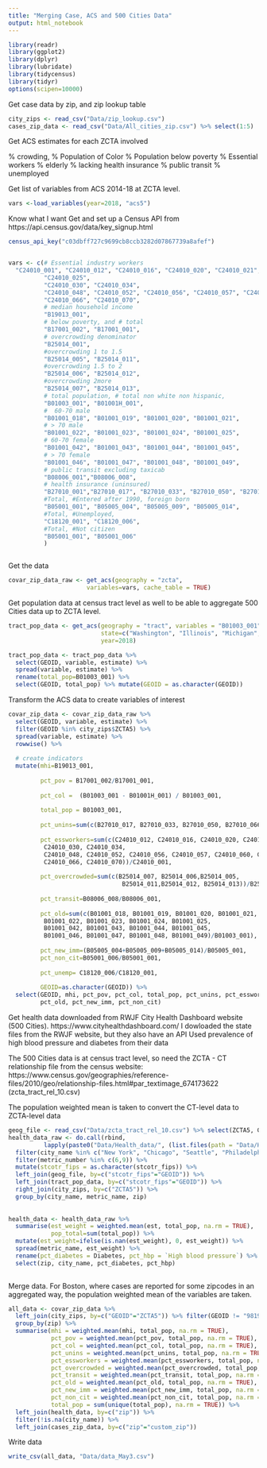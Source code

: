 ```yaml
---
title: "Merging Case, ACS and 500 Cities Data"
output: html_notebook
---
```


```r
library(readr)
library(ggplot2)
library(dplyr)
library(lubridate)
library(tidycensus)
library(tidyr)
options(scipen=10000)
```


Get case data by zip, and zip lookup table
```r

city_zips <- read_csv("Data/zip_lookup.csv")
cases_zip_data <- read_csv("Data/All_cities_zip.csv") %>% select(1:5) 
```

Get ACS estimates for each ZCTA involved

% crowding, 
% Population of Color
% Population below poverty
% Essential workers
% elderly
% lacking health insurance
% public transit
% unemployed

Get list of variables from ACS 2014-18 at ZCTA level.
```r
vars <-load_variables(year=2018, "acs5")
```

Know what I want
Get and set up a Census API from https://api.census.gov/data/key_signup.html

```r
census_api_key("c03dbff727c9699cb8ccb3282d07867739a8afef")


vars <- c(# Essential industry workers
  "C24010_001", "C24010_012", "C24010_016", "C24010_020", "C24010_021", "C24010_024",
          "C24010_025",
          "C24010_030", "C24010_034", 
          "C24010_048", "C24010_052", "C24010_056", "C24010_057", "C24010_060", "C24010_061",
          "C24010_066", "C24010_070", 
          # median household income
          "B19013_001",
          # below poverty, and # total
          "B17001_002", "B17001_001",
          # overcrowding denominator
          "B25014_001", 
          #overcrowding 1 to 1.5
          "B25014_005", "B25014_011",
          #overcrowding 1.5 to 2
          "B25014_006", "B25014_012",
          #overcrowding 2more
          "B25014_007", "B25014_013",
          # total population, # total non white non hispanic, 
          "B01003_001", "B01001H_001",
          #  60-70 male
          "B01001_018", "B01001_019", "B01001_020", "B01001_021", 
          # > 70 male
          "B01001_022", "B01001_023", "B01001_024", "B01001_025",
          # 60-70 female
          "B01001_042", "B01001_043", "B01001_044", "B01001_045", 
          # > 70 female
          "B01001_046", "B01001_047", "B01001_048", "B01001_049", 
          # public transit excluding taxicab
          "B08006_001","B08006_008",
          # health insurance (uninsured)
          "B27010_001","B27010_017", "B27010_033", "B27010_050", "B27010_066",
          #Total, #Entered after 1990, foreign born
          "B05001_001", "B05005_004", "B05005_009", "B05005_014",
          #Total, #Unemployed,
          "C18120_001", "C18120_006",
          #Total, #Not citizen
          "B05001_001", "B05001_006"
          ) 



```

Get the data
```r
covar_zip_data_raw <- get_acs(geography = "zcta",
                      variables=vars, cache_table = TRUE) 


```


Get population data at census tract level as well to be able to aggregate 500 Cities data up to ZCTA level.
```r
tract_pop_data <- get_acs(geography = "tract", variables = "B01003_001",
                          state=c("Washington", "Illinois", "Michigan", "New York", "Pennsylvania", "Massachusetts"),
                          year=2018) 

tract_pop_data <- tract_pop_data %>%
  select(GEOID, variable, estimate) %>% 
  spread(variable, estimate) %>%
  rename(total_pop=B01003_001) %>%
  select(GEOID, total_pop) %>% mutate(GEOID = as.character(GEOID))

```


Transform the ACS data to create variables of interest
```r
covar_zip_data <- covar_zip_data_raw %>%
  select(GEOID, variable, estimate) %>% 
  filter(GEOID %in% city_zips$ZCTA5) %>%
  spread(variable, estimate) %>% 
  rowwise() %>% 
  
  # create indicators
  mutate(mhi=B19013_001,
         
         pct_pov = B17001_002/B17001_001,
         
         pct_col =  (B01003_001 - B01001H_001) / B01003_001,
         
         total_pop = B01003_001,
         
         pct_unins=sum(c(B27010_017, B27010_033, B27010_050, B27010_066))/B27010_001,
         
         pct_essworkers=sum(c(C24010_012, C24010_016, C24010_020, C24010_021, C24010_024, C24010_025,
          C24010_030, C24010_034, 
          C24010_048, C24010_052, C24010_056, C24010_057, C24010_060, C24010_061,
          C24010_066, C24010_070))/C24010_001,
         
         pct_overcrowded=sum(c(B25014_007, B25014_006,B25014_005,
                                B25014_011,B25014_012, B25014_013))/B25014_001,
         
         pct_transit=B08006_008/B08006_001,
         
         pct_old=sum(c(B01001_018, B01001_019, B01001_020, B01001_021, 
          B01001_022, B01001_023, B01001_024, B01001_025,
          B01001_042, B01001_043, B01001_044, B01001_045,
          B01001_046, B01001_047, B01001_048, B01001_049)/B01003_001),
         
         pct_new_imm=(B05005_004+B05005_009+B05005_014)/B05005_001,
         pct_non_cit=B05001_006/B05001_001,
         
         pct_unemp= C18120_006/C18120_001,
         
         GEOID=as.character(GEOID)) %>% 
  select(GEOID, mhi, pct_pov, pct_col, total_pop, pct_unins, pct_essworkers, pct_overcrowded, pct_transit,
         pct_old, pct_new_imm, pct_non_cit)
```

Get health data downloaded from RWJF City Health Dashboard website (500 Cities). 
https://www.cityhealthdashboard.com/
I dowloaded the state files from the RWJF website, but they also have an API
Used prevalence of high blood pressure and diabetes from their data

The 500 Cities data is at census tract level, so need the ZCTA - CT relationship file from the census website: https://www.census.gov/geographies/reference-files/2010/geo/relationship-files.html#par_textimage_674173622  (zcta_tract_rel_10.csv)

The population weighted mean is taken to convert the CT-level data to ZCTA-level data
```r

geog_file <- read_csv("Data/zcta_tract_rel_10.csv") %>% select(ZCTA5, GEOID) %>% mutate(GEOID=as.character(GEOID))
health_data_raw <- do.call(rbind,
          lapply(paste0("Data/Health_data/", (list.files(path = "Data/Health_data/"))), read.csv)) %>%
  filter(city_name %in% c("New York", "Chicago", "Seattle", "Philadelphia",  "Detroit", "Boston")) %>%
  filter(metric_number %in% c(6,9)) %>%
  mutate(stcotr_fips = as.character(stcotr_fips)) %>%
  left_join(geog_file, by=c("stcotr_fips"="GEOID")) %>%
  left_join(tract_pop_data, by=c("stcotr_fips"="GEOID")) %>%
  right_join(city_zips, by=c("ZCTA5")) %>%
  group_by(city_name, metric_name, zip)
  
  
health_data <- health_data_raw %>%
  summarise(est_weight = weighted.mean(est, total_pop, na.rm = TRUE),
            pop_total=sum(total_pop)) %>%
  mutate(est_weight=ifelse(is.nan(est_weight), 0, est_weight)) %>%
  spread(metric_name, est_weight) %>% 
  rename(pct_diabetes = Diabetes, pct_hbp = `High blood pressure`) %>%
  select(zip, city_name, pct_diabetes, pct_hbp)
  
```

Merge data. For Boston, where cases are reported for some zipcodes in an aggregated way, the population weighted mean of the variables are taken.
```r
all_data <- covar_zip_data %>% 
  left_join(city_zips, by=c("GEOID"="ZCTA5")) %>% filter(GEOID != "98195") %>%
  group_by(zip) %>%
  summarise(mhi = weighted.mean(mhi, total_pop, na.rm = TRUE),
            pct_pov = weighted.mean(pct_pov, total_pop, na.rm = TRUE),
            pct_col = weighted.mean(pct_col, total_pop, na.rm = TRUE),
            pct_unins = weighted.mean(pct_unins, total_pop, na.rm = TRUE),
            pct_essworkers = weighted.mean(pct_essworkers, total_pop, na.rm = TRUE),
            pct_overcrowded = weighted.mean(pct_overcrowded, total_pop, na.rm = TRUE),
            pct_transit = weighted.mean(pct_transit, total_pop, na.rm = TRUE),
            pct_old = weighted.mean(pct_old, total_pop, na.rm = TRUE),
            pct_new_imm = weighted.mean(pct_new_imm, total_pop, na.rm = TRUE),
            pct_non_cit = weighted.mean(pct_non_cit, total_pop, na.rm = TRUE),
            total_pop = sum(unique(total_pop), na.rm = TRUE)) %>%
  left_join(health_data, by=c("zip")) %>% 
  filter(!is.na(city_name)) %>%
  left_join(cases_zip_data, by=c("zip"="custom_zip"))
```


Write data

```r
write_csv(all_data, "Data/data_May3.csv")
```


